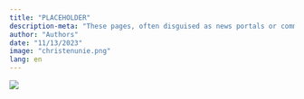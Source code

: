 ```yaml
---
title: "PLACEHOLDER"
description-meta: "These pages, often disguised as news portals or community pages, work tirelessly to amplify messages, evade scrutiny, and manipulate public opinion."
author: "Authors"
date: "11/13/2023"
image: "christenunie.png"
lang: en
---
```


![](christenunie.png)

